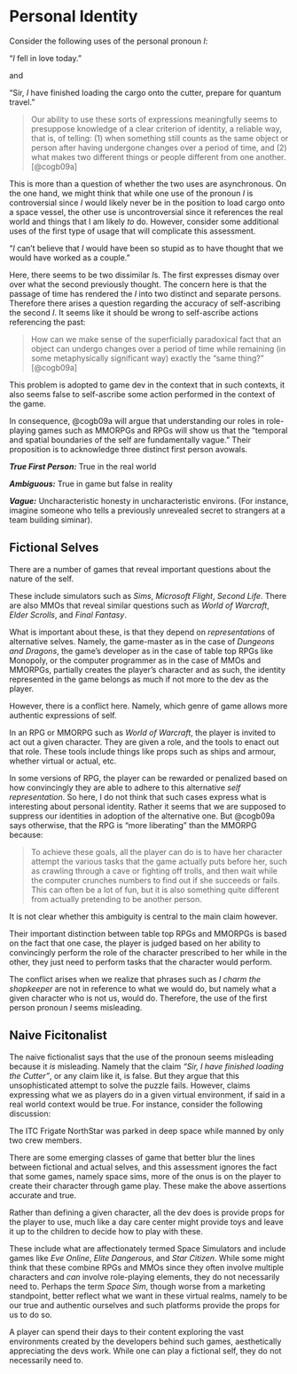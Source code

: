 # Personal Identity

Consider the following uses of the personal pronoun *I*:

::: {.remark}

"*I* fell in love today."

:::

and

::: {.remark}

"Sir, *I* have finished loading the cargo onto the cutter, prepare for quantum travel."

:::

> Our ability to use these sorts of expressions meaningfully seems to presuppose knowledge of a clear criterion of identity, a reliable way, that is, of telling: (1) when something still counts as the same object or person after having undergone changes over a period of time, and (2) what makes two different things or people different from one another. [@cogb09a]

This is more than a question of whether the two uses are asynchronous. On the one hand, we might think that while one use of the pronoun *I* is controversial since *I* would likely never be in the position to load cargo onto a space vessel, the other use is uncontroversial since it references the real world and things that I am likely *to* do. However, consider some additional uses of the first type of usage that will complicate this assessment.

::: {.remark}

"*I* can't believe that *I* would have been so stupid as to have thought that we would have worked as a couple."

:::

Here, there seems to be two dissimilar *I*s. The first expresses dismay over over what the second previously thought. The concern here is that the passage of time has rendered the *I* into two distinct and separate persons. Therefore there arises a question regarding the accuracy of self-ascribing the second *I*. It seems like it should be wrong to self-ascribe actions referencing the past:

> How can we make sense of the superficially paradoxical fact that an object can undergo changes over a period of time while remaining (in some metaphysically significant way) exactly the “same thing?” [@cogb09a]

This problem is adopted to game dev in the context that in such contexts, it also seems false to self-ascribe some action performed in the context of the game.

In consequence, @cogb09a will argue that understanding our roles in role-playing games such as MMORPGs and RPGs will show us that the "temporal and spatial boundaries of the self are fundamentally vague." Their proposition is to acknowledge three distinct first person avowals.

::: {.remark}

***True First Person:*** True in the real world

***Ambiguous:*** True in game but false in reality

***Vague:*** Uncharacteristic honesty in uncharacteristic environs. (For instance, imagine someone who tells a previously unrevealed secret to strangers at a team building siminar).

:::

## Fictional Selves

There are a number of games that reveal important questions about the nature of the self.

These include simulators such as *Sims*, *Microsoft Flight*, *Second Life*. There are also MMOs that reveal similar questions such as *World of Warcraft*, *Elder Scrolls*, and *Final Fantasy*.

What is important about these, is that they depend on *representations* of alternative selves. Namely, the game-master as in the case of *Dungeons and Dragons*, the game's developer as in the case of table top RPGs like Monopoly, or the computer programmer as in the case of MMOs and MMORPGs, partially creates the player's character and as such, the identity represented in the game belongs as much if not more to the dev as the player.

However, there is a conflict here. Namely, which genre of game allows more authentic expressions of self.

In an RPG or MMORPG such as *World of Warcraft*, the player is invited to act out a given character. They are given a role, and the tools to enact out that role. These tools include things like props such as ships and armour, whether virtual or actual, etc.

In some versions of RPG, the player can be rewarded or penalized based on how convincingly they are able to adhere to this alternative *self representation*. So here, I do not think that such cases express what is interesting about personal identity. Rather it seems that we are supposed to suppress our identities in adoption of the alternative one. But @cogb09a says otherwise, that the RPG is "more liberating" than the MMORPG because:

>  To achieve these goals, all the player can do is to have her character attempt the various tasks that the game actually puts before her, such as crawling through a cave or fighting off trolls, and then wait while the computer crunches numbers to find out if she succeeds or fails. This can often be a lot of fun, but it is also something quite different from actually pretending to be another person.

It is not clear whether this ambiguity is central to the main claim however.

Their important distinction between table top RPGs and MMORPGs is based on the fact that one case, the player is judged based on her ability to convincingly perform the role of the character prescribed to her while in the other, they just need to perform tasks that the character would perform.

The conflict arises when we realize that phrases such as *I charm the shopkeeper* are not in reference to what we would do, but namely what a given character who is not us, would do. Therefore, the use of the first person pronoun *I* seems misleading.

## Naive Ficitonalist

The naive fictionalist says that the use of the pronoun seems misleading because it *is* misleading. Namely that the claim *"Sir, I have finished loading the Cutter"*, or any claim like it, is false. But they argue that this unsophisticated attempt to solve the puzzle fails. However, claims expressing what we as players do in a given virtual environment, if said in a real world context would be true. For instance, consider the following discussion:

::: {.remark}

The ITC Frigate NorthStar was parked in deep space while manned by only two crew members.

:::

There are some emerging classes of game that better blur the lines between fictional and actual selves, and this assessment ignores the fact that some games, namely space sims, more of the onus is on the player to create their character through game play. These make the above assertions accurate and true.

Rather than defining a given character, all the dev does is provide props for the player to use, much like a day care center might provide toys and leave it up to the children to decide how to play with these.

These include what are affectionately termed Space Simulators and include games like *Eve Online*, *Elite Dangerous*, and *Star Citizen*. While some might think that these combine RPGs and MMOs since they often involve multiple characters and *can* involve role-playing elements, they do not necessarily need to. Perhaps the term *Space Sim*, though worse from a marketing standpoint, better reflect what we want in these virtual realms, namely to be our true and authentic ourselves and such platforms provide the props for us to do so.

A player can spend their days to their content exploring the vast environments created by the developers behind such games, aesthetically appreciating the devs work. While one can play a fictional self, they do not necessarily need to.
